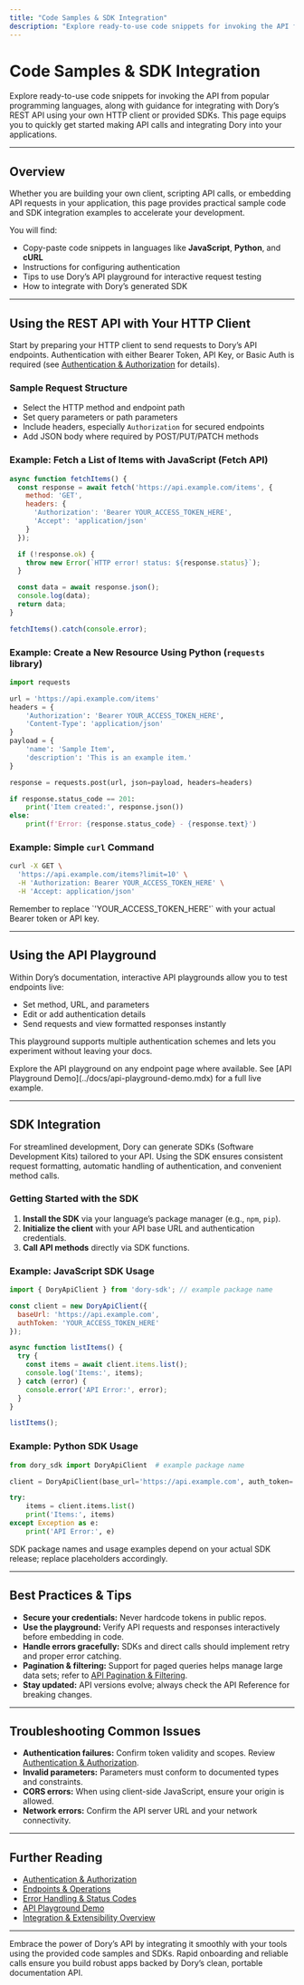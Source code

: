 ```yaml
---
title: "Code Samples & SDK Integration"
description: "Explore ready-to-use code snippets for invoking the API from popular languages, as well as guidance for integrating with Dory’s REST API using your own HTTP client or SDK."
---
```


# Code Samples & SDK Integration

Explore ready-to-use code snippets for invoking the API from popular programming languages, along with guidance for integrating with Dory’s REST API using your own HTTP client or provided SDKs. This page equips you to quickly get started making API calls and integrating Dory into your applications.

---

## Overview

Whether you are building your own client, scripting API calls, or embedding API requests in your application, this page provides practical sample code and SDK integration examples to accelerate your development.

You will find:

- Copy-paste code snippets in languages like **JavaScript**, **Python**, and **cURL**
- Instructions for configuring authentication
- Tips to use Dory’s API playground for interactive request testing
- How to integrate with Dory’s generated SDK

---

## Using the REST API with Your HTTP Client

Start by preparing your HTTP client to send requests to Dory’s API endpoints. Authentication with either Bearer Token, API Key, or Basic Auth is required (see [Authentication & Authorization](/api-reference/rest-api/rest-authentication) for details).

### Sample Request Structure

- Select the HTTP method and endpoint path
- Set query parameters or path parameters
- Include headers, especially `Authorization` for secured endpoints
- Add JSON body where required by POST/PUT/PATCH methods

### Example: Fetch a List of Items with JavaScript (Fetch API)

```javascript
async function fetchItems() {
  const response = await fetch('https://api.example.com/items', {
    method: 'GET',
    headers: {
      'Authorization': 'Bearer YOUR_ACCESS_TOKEN_HERE',
      'Accept': 'application/json'
    }
  });

  if (!response.ok) {
    throw new Error(`HTTP error! status: ${response.status}`);
  }

  const data = await response.json();
  console.log(data);
  return data;
}

fetchItems().catch(console.error);
```

### Example: Create a New Resource Using Python (`requests` library)

```python
import requests

url = 'https://api.example.com/items'
headers = {
    'Authorization': 'Bearer YOUR_ACCESS_TOKEN_HERE',
    'Content-Type': 'application/json'
}
payload = {
    'name': 'Sample Item',
    'description': 'This is an example item.'
}

response = requests.post(url, json=payload, headers=headers)

if response.status_code == 201:
    print('Item created:', response.json())
else:
    print(f'Error: {response.status_code} - {response.text}')
```

### Example: Simple `curl` Command

```bash
curl -X GET \
  'https://api.example.com/items?limit=10' \
  -H 'Authorization: Bearer YOUR_ACCESS_TOKEN_HERE' \
  -H 'Accept: application/json'
```

<Check>
Remember to replace `'YOUR_ACCESS_TOKEN_HERE'` with your actual Bearer token or API key.
</Check>

---

## Using the API Playground

Within Dory’s documentation, interactive API playgrounds allow you to test endpoints live:

- Set method, URL, and parameters
- Edit or add authentication details
- Send requests and view formatted responses instantly

This playground supports multiple authentication schemes and lets you experiment without leaving your docs.

<Info>
Explore the API playground on any endpoint page where available. See [API Playground Demo](../docs/api-playground-demo.mdx) for a full live example.
</Info>

---

## SDK Integration

For streamlined development, Dory can generate SDKs (Software Development Kits) tailored to your API. Using the SDK ensures consistent request formatting, automatic handling of authentication, and convenient method calls.

### Getting Started with the SDK

1. **Install the SDK** via your language’s package manager (e.g., `npm`, `pip`).
2. **Initialize the client** with your API base URL and authentication credentials.
3. **Call API methods** directly via SDK functions.

### Example: JavaScript SDK Usage

```javascript
import { DoryApiClient } from 'dory-sdk'; // example package name

const client = new DoryApiClient({
  baseUrl: 'https://api.example.com',
  authToken: 'YOUR_ACCESS_TOKEN_HERE'
});

async function listItems() {
  try {
    const items = await client.items.list();
    console.log('Items:', items);
  } catch (error) {
    console.error('API Error:', error);
  }
}

listItems();
```

### Example: Python SDK Usage

```python
from dory_sdk import DoryApiClient  # example package name

client = DoryApiClient(base_url='https://api.example.com', auth_token='YOUR_ACCESS_TOKEN_HERE')

try:
    items = client.items.list()
    print('Items:', items)
except Exception as e:
    print('API Error:', e)
```

<Note>
SDK package names and usage examples depend on your actual SDK release; replace placeholders accordingly.
</Note>

---

## Best Practices & Tips

- **Secure your credentials:** Never hardcode tokens in public repos.
- **Use the playground:** Verify API requests and responses interactively before embedding in code.
- **Handle errors gracefully:** SDKs and direct calls should implement retry and proper error catching.
- **Pagination & filtering:** Support for paged queries helps manage large data sets; refer to [API Pagination & Filtering](/api-reference/api-concepts-and-limits/api-pagination).
- **Stay updated:** API versions evolve; always check the API Reference for breaking changes.

---

## Troubleshooting Common Issues

- **Authentication failures:** Confirm token validity and scopes. Review [Authentication & Authorization](/api-reference/rest-api/rest-authentication).
- **Invalid parameters:** Parameters must conform to documented types and constraints.
- **CORS errors:** When using client-side JavaScript, ensure your origin is allowed.
- **Network errors:** Confirm the API server URL and your network connectivity.

---

## Further Reading

- [Authentication & Authorization](/api-reference/rest-api/rest-authentication)
- [Endpoints & Operations](/api-reference/rest-api/rest-endpoints)
- [Error Handling & Status Codes](/api-reference/rest-api/rest-errors-status)
- [API Playground Demo](../docs/api-playground-demo.mdx)
- [Integration & Extensibility Overview](/overview/architecture-integration/integration-overview)

---

Embrace the power of Dory’s API by integrating it smoothly with your tools using the provided code samples and SDKs. Rapid onboarding and reliable calls ensure you build robust apps backed by Dory’s clean, portable documentation API.